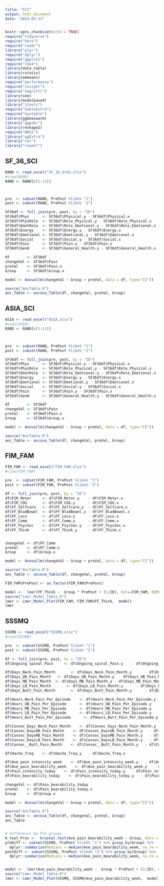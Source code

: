 ```yaml
---
title: "SCI"
output: html_document
date: "2024-03-13"
---
```


```r
knitr::opts_chunk$set(echo = TRUE)
require("tidyverse")
require("here")
require("readr")
library("plyr")
require("dplyr")
require("ggplot2")
require("lme4")
library(data.table)
library(rstatix)
library(emmeans)
require("performance")
require("insight")
require("magrittr")
library(see)
library(modelbased)
library("jtools")
require("kableExtra")
require("huxtable")
library(ggbeeswarm)
library("ggpubr")
library(reshape2)
require("WRS2")
library("ggExtra")
library("car")
library("readxl")


```


## SF_36_SCI

```r

RAND <- read_excel("SF_36_Urdu.xlsx")
#view(RAND)
RAND <- RAND[c(1:11)]



pre  <- subset(RAND, PrePost %like% "1")
post <- subset(RAND, PrePost %like% "2")

SF36df <- full_join(pre, post, by = "ID")
SF36df$Phys      <- SF36df$Physical.y - SF36df$Physical.x
SF36df$PhysRole  <- SF36df$Role_Physical.y - SF36df$Role_Physical.x
SF36df$EmotRole  <- SF36df$Role_Emotional.y - SF36df$Role_Emotional.x
SF36df$Energy    <- SF36df$Energy.y - SF36df$Energy.x
SF36df$Emotional <- SF36df$Emotional.y - SF36df$Emotional.x
SF36df$Social    <- SF36df$Social.y - SF36df$Social.x
SF36df$Pain      <- SF36df$Pain.y - SF36df$Pain.x
SF36df$GenH      <- SF36df$General_Health.y - SF36df$General_Health.x

df        <- SF36df
changeVal <- SF36df$Pain
preVal    <- SF36df$Pain.x
Group     <- SF36df$Group.x

model <- Anova(lm(changeVal ~ Group + preVal, data = df, type="II"))

source("AncTable.R")
anc_Table <- ancova_Table(df, changeVal, preVal, Group)

```
## ASIA_SCI

```r



ASIA <- read_excel("ASIA.xlsx")
#view(ASIA)
RAND <- RAND[c(1:11)]



pre  <- subset(RAND, PrePost %like% "1")
post <- subset(RAND, PrePost %like% "2")

SF36df <- full_join(pre, post, by = "ID")
SF36df$Phys      <- SF36df$Physical.y - SF36df$Physical.x
SF36df$PhysRole  <- SF36df$Role_Physical.y - SF36df$Role_Physical.x
SF36df$EmotRole  <- SF36df$Role_Emotional.y - SF36df$Role_Emotional.x
SF36df$Energy    <- SF36df$Energy.y - SF36df$Energy.x
SF36df$Emotional <- SF36df$Emotional.y - SF36df$Emotional.x
SF36df$Social    <- SF36df$Social.y - SF36df$Social.x
SF36df$Pain      <- SF36df$Pain.y - SF36df$Pain.x
SF36df$GenH      <- SF36df$General_Health.y - SF36df$General_Health.x

df        <- SF36df
changeVal <- SF36df$Pain
preVal    <- SF36df$Pain.x
Group     <- SF36df$Group.x

model <- Anova(lm(changeVal ~ Group + preVal, data = df, type="II"))

source("AncTable.R")
anc_Table <- ancova_Table(df, changeVal, preVal, Group)

```

## FIM_FAM

```r

FIM_FAM <- read_excel("FIM_FAM.xlsx")
#view(FIM_FAM)

pre  <- subset(FIM_FAM, PrePost %like% "1")
post <- subset(FIM_FAM, PrePost %like% "2")

df <- full_join(pre, post, by = "ID")
df$FIM_Motor     <- df$FIM_Motor.y    - df$FIM_Motor.x
df$FIM_COG       <- df$FIM_COG.y      - df$FIM_COG.x
df$FF_Selfcare   <- df$FF_Selfcare.y  - df$FF_Selfcare.x
df$FF_BladBowel  <- df$FF_BladBowel.y - df$FF_BladBowel.x
df$FF_Loco       <- df$FF_Loco.y      - df$FF_Loco.x
df$FF_Comm       <- df$FF_Comm.y      - df$FF_Comm.x
df$FF_PsycSoc    <- df$FF_PsycSoc.y   - df$FF_PsycSoc.x
df$FF_Think      <- df$FF_Think.y     - df$FF_Think.x


changeVal <- df$FF_Comm
preVal    <- df$FF_Comm.x
Group     <- df$Group.x

model <- Anova(lm(changeVal ~ Group + preVal, data = df, type="II"))

source("AncTable.R")
anc_Table <- ancova_Table(df, changeVal, preVal, Group)

FIM_FAM$PrePost <- as.factor(FIM_FAM$PrePost)

model <-  lmer(FF_Think ~  Group * PrePost + (1|ID), data=FIM_FAM, REML=T, control = lmerControl(optimizer ="Nelder_Mead"))
source("Lmer_Model_Table.R")
lmer <- Lmer_Model_Plot(FIM_FAM, FIM_FAM$FF_Think,  model)
lmer
```


## SSSMQ

```r

SSSMQ <- read_excel("SSSMQ.xlsx")
#view(SSSMQ)

pre  <- subset(SSSMQ, PrePost %like% "1")
post <- subset(SSSMQ, PrePost %like% "2")

df <- full_join(pre, post, by = "ID")
df$Ongoing_spinal_Pain     <- df$Ongoing_spinal_Pain.y    - df$Ongoing_spinal_Pain.x

df$Days_Neck_Pain_Month       <- df$Days_Neck_Pain_Month.y      - df$Days_Neck_Pain_Month.x
df$Days_UB_Pain_Month   <- df$Days_UB_Pain_Month.y  - df$Days_UB_Pain_Month.x
df$Days_MB_Pain_Month  <- df$Days_MB_Pain_Month.y - df$Days_MB_Pain_Month.x
df$Days_LB_Pain_Month       <- df$Days_LB_Pain_Month.y      - df$Days_LB_Pain_Month.x
df$Days_Butt_Pain_Month       <- df$Days_Butt_Pain_Month.y      - df$Days_Butt_Pain_Month.x

df$Hours_Neck_Pain_Per_Episode    <- df$Hours_Neck_Pain_Per_Episode.y   - df$Hours_Neck_Pain_Per_Episode.x
df$Hours_UB_Pain_Per_Episode      <- df$Hours_UB_Pain_Per_Episode.y     - df$Hours_UB_Pain_Per_Episode.x
df$Hours_MB_Pain_Per_Episode      <- df$Hours_MB_Pain_Per_Episode.y     - df$Hours_MB_Pain_Per_Episode.x
df$Hours_LB_Pain_Per_Episode      <- df$Hours_LB_Pain_Per_Episode.y     - df$Hours_LB_Pain_Per_Episode.x
df$Hours_Butt_Pain_Per_Episode      <- dfHours_Butt_Pain_Per_Episode.y     - df$Hours_Butt_Pain_Per_Episode.x

df$Consec_Days_Neck_Pain_Month    <- df$Consec_Days_Neck_Pain_Month.y   - df$Consec_Days_Neck_Pain_Month.x
df$Consec_DaysUB_Pain_Month    <- df$Consec_DaysUB_Pain_Month.y   - df$Consec_DaysUB_Pain_Month.x
df$Consec_DaysMB_Pain_Month    <- df$Consec_DaysMB_Pain_Month.y   - df$Consec_DaysMB_Pain_Month.x
df$Consec_DaysLB_Pain_Month    <- df$Consec_DaysLB_Pain_Month.y   - df$Consec_DaysLB_Pain_Month.x
df$Consec__Butt_Pain_Month    <- df$Consec__Butt_Pain_Month.y   - df$Consec__Butt_Pain_Month.x

df$Hache_freq    <- df$Hache_freq.y   - df$Hache_freq.x

df$Ave_pain_intensity_week    <- df$Ave_pain_intensity_week.y   - df$Ave_pain_intensity_week.x
df$Ave_pain_bearability_week    <- df$Ave_pain_bearability_week.y   - df$Ave_pain_bearability_week.x
df$Pain_intensity_today    <- df$Pain_intensity_today.y   - df$Pain_intensity_today.x
df$Pain_bearability_today    <- df$Pain_bearability_today.y   - df$Pain_bearability_today.x

changeVal <- df$Pain_bearability_today
preVal    <- df$Pain_bearability_today.x
Group     <- df$Group.x

model <- Anova(lm(changeVal ~ Group + preVal, data = df, type="II"))

source("AncTable.R")
anc_Table <- ancova_Table(df, changeVal, preVal, Group)
anc_Table


# difference bw Pre groups
K_test_Pres <-  kruskal.test(Ave_pain_bearability_week ~ Group, data = subset(SSSMQ, PrePost %like% "1"))
preDiff <- subset(SSSMQ, PrePost %like% "1") %>% group_by(Group) %>%
  dplyr::summarise(Medians = median(Ave_pain_bearability_week, na.rm = T), Mean = mean(Ave_pain_bearability_week, na.rm = T), SD = sd(Ave_pain_bearability_week, na.rm = T))
postDiff <- subset(SSSMQ, PrePost %like% "2") %>% group_by(Group) %>%
  dplyr::summarise(Medians = median(Ave_pain_bearability_week, na.rm = T), Mean = mean(Ave_pain_bearability_week, na.rm = T), SD = sd(Ave_pain_bearability_week, na.rm = T))


model <-  lmer(Ave_pain_bearability_week ~  Group * PrePost + (1|ID), data=SSSMQ, REML=T, control = lmerControl(optimizer ="Nelder_Mead"))
source("Lmer_Model_Table.R")
lmer <- Lmer_Model_Plot(SSSMQ, SSSMQ$Ave_pain_bearability_week,  model)




```